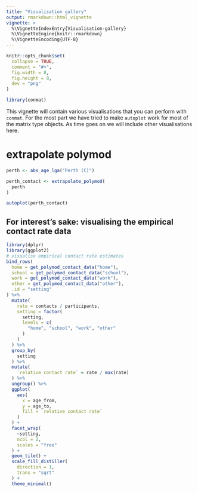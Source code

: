 ```yaml
---
title: "Visualisation gallery"
output: rmarkdown::html_vignette
vignette: >
  %\VignetteIndexEntry{Visualisation-gallery}
  %\VignetteEngine{knitr::rmarkdown}
  %\VignetteEncoding{UTF-8}
---
```


```r
knitr::opts_chunk$set(
  collapse = TRUE,
  comment = "#>",
  fig.width = 8,
  fig.height = 8,
  dev = "png"
)
```

```r
library(conmat)
```

This vignette will contain various visualisations that you can perform with `conmat`. For the most part we have tried to make `autoplot` work for most of the matrix type objects. As time goes on we will include other visualisations here.

# extrapolate polymod

```r
perth <- abs_age_lga("Perth (C)")

perth_contact <- extrapolate_polymod(
  perth
)

autoplot(perth_contact)
```

## For interest's sake: visualising the empirical contact rate data

```r
library(dplyr)
library(ggplot2)
# visualise empirical contact rate estimates
bind_rows(
  home = get_polymod_contact_data("home"),
  school = get_polymod_contact_data("school"),
  work = get_polymod_contact_data("work"),
  other = get_polymod_contact_data("other"),
  .id = "setting"
) %>%
  mutate(
    rate = contacts / participants,
    setting = factor(
      setting,
      levels = c(
        "home", "school", "work", "other"
      )
    )
  ) %>%
  group_by(
    setting
  ) %>%
  mutate(
    `relative contact rate` = rate / max(rate)
  ) %>%
  ungroup() %>%
  ggplot(
    aes(
      x = age_from,
      y = age_to,
      fill = `relative contact rate`
    )
  ) +
  facet_wrap(
    ~setting,
    ncol = 2,
    scales = "free"
  ) +
  geom_tile() +
  scale_fill_distiller(
    direction = 1,
    trans = "sqrt"
  ) +
  theme_minimal()
```

